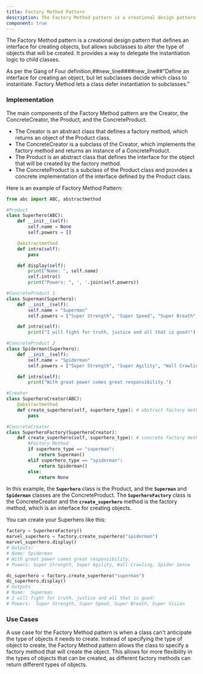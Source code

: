 ```yaml
---
title: Factory Method Pattern
description: The Factory Method pattern is a creational design pattern that defines an interface for creating objects, but allows subclasses to alter the type of objects that will be created. It provides a way to delegate the instantiation logic to child classes.
component: true
---
```


The Factory Method pattern is a creational design pattern that defines an interface for creating objects, but allows subclasses to alter the type of objects that will be created. It provides a way to delegate the instantiation logic to child classes.

As per the Gang of Four definition,##new_line####new_line##"Define an interface for creating an object, but let subclasses decide which class to instantiate. Factory Method lets a class defer instantiation to subclasses.”

### Implementation

The main components of the Factory Method pattern are the Creator, the ConcreteCreator, the Product, and the ConcreteProduct.

- The Creator is an abstract class that defines a factory method, which returns an object of the Product class.
- The ConcreteCreator is a subclass of the Creator, which implements the factory method and returns an instance of a ConcreteProduct.
- The Product is an abstract class that defines the interface for the object that will be created by the factory method.
- The ConcreteProduct is a subclass of the Product class and provides a concrete implementation of the interface defined by the Product class.

Here is an example of Factory Method Pattern:

```python
from abc import ABC, abstractmethod

#Product
class Superhero(ABC):
    def __init__(self):
        self.name = None
        self.powers = []

    @abstractmethod
    def intro(self):
    	pass

    def display(self):
        print("Name: ", self.name)
        self.intro()
        print("Powers: ", ', '.join(self.powers))

#ConcreteProduct 1
class Superman(Superhero):
    def __init__(self):
        self.name = "Superman"
        self.powers = ["Super Strength", "Super Speed", "Super Breath", "Super Vision"]

    def intro(self):
    	print("I will fight for truth, justice and all that is good!")

#ConcreteProduct 2
class Spiderman(Superhero):
    def __init__(self):
        self.name = "Spiderman"
        self.powers = ["Super Strength", "Super Agility", "Wall Crawling", "Spider Sense"]

    def intro(self):
    	print("With great power comes great responsibility.")

#Creator
class SuperheroCreator(ABC):
    @abstractmethod
    def create_superhero(self, superhero_type): # abstract factory method
        pass

#ConcreteCreator
class SuperheroFactory(SuperheroCreator):
    def create_superhero(self, superhero_type): # concrete factory method
        #Factory Method
        if superhero_type == "superman":
            return Superman()
        elif superhero_type == "spiderman":
            return Spiderman()
        else:
            return None
```

In this example, the **`Superhero`** class is the Product, and the **`Superman`** and **`Spiderman`** classes are the ConcreteProduct. The **`SuperheroFactory`** class is the ConcreteCreator and the **`create_superhero`** method is the factory method, which is an interface for creating objects.

You can create your Superhero like this:

```python
factory = SuperheroFactory()
marvel_superhero = factory.create_superhero("spiderman")
marvel_superhero.display()
# Outputs:
# Name: Spiderman
# With great power comes great responsibility.
# Powers: Super Strength, Super Agility, Wall Crawling, Spider Sense

dc_superhero = factory.create_superhero("superman")
dc_superhero.display()
# Outputs
# Name:  Superman
# I will fight for truth, justice and all that is good!
# Powers:  Super Strength, Super Speed, Super Breath, Super Vision
```

### Use Cases

A use case for the Factory Method pattern is when a class can't anticipate the type of objects it needs to create. Instead of specifying the type of object to create, the Factory Method pattern allows the class to specify a factory method that will create the object. This allows for more flexibility in the types of objects that can be created, as different factory methods can return different types of objects.
